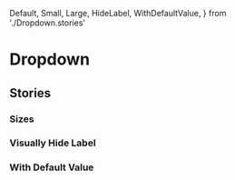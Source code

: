 <!-- Dropdown.stories.mdx -->

  Default,
  Small,
  Large,
  HideLabel,
  WithDefaultValue,
} from './Dropdown.stories'

<Meta title="Dropdown" />

# Dropdown

<Canvas>
  <Story story={Default} />
</Canvas>

<ArgsTable of={Dropdown} story="^" />

## Stories

### Sizes

<Canvas>
  <Story story={Small} />
  <Story story={Large} />
</Canvas>

### Visually Hide Label

<Canvas>
  <Story story={HideLabel} />
</Canvas>

### With Default Value

<Canvas>
  <Story story={WithDefaultValue} />
</Canvas>
